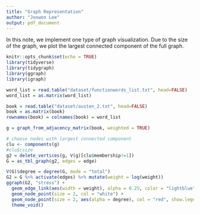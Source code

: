 ```yaml
---
title: "Graph Representation"
author: "Joowon Lee"
output: pdf_document
---
```


In this note, we implement one type of graph visualization. Due to the size 
of the graph, we plot the largest connected component of the full graph.

```r
knitr::opts_chunk$set(echo = TRUE)
library(tidyverse)
library(tidygraph)
library(ggraph)
library(igraph)
```

```r
word_list = read.table("dataset/functionwords_list.txt", head=FALSE)
word_list = as.matrix(word_list)

book = read.table("dataset/austen_2.txt", head=FALSE)
book = as.matrix(book)
rownames(book) = colnames(book) = word_list

g = graph_from_adjacency_matrix(book, weighted = TRUE)

# choose nodes with largest connected component
clu <- components(g)
#clu$csize
g2 = delete_vertices(g, V(g)[clu$membership!=1])
G = as_tbl_graph(g2, edges = edge)
```

```r
V(G)$degree = degree(G, mode = "total")
G2 = G %>% activate(edges) %>% mutate(weight = log(weight)) 
ggraph(G2, "stress") +
  geom_edge_link(aes(width = weight), alpha = 0.25, color = "lightblue", show.legend = FALSE) +
  geom_node_point(size = 2, col = "white") +
  geom_node_point(size = 2, aes(alpha = degree), col = "red", show.legend = FALSE) +
  theme_void()
```
